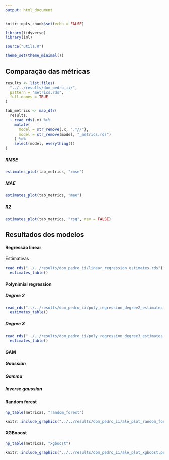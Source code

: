 ```yaml
---
output: html_document
---
```


```r
knitr::opts_chunk$set(echo = FALSE)

library(tidyverse)
library(iml)

source("utils.R")

theme_set(theme_minimal())
```

## Comparação das métricas

```r
results <- list.files(
  "../../results/dom_pedro_ii/", 
  pattern = "metrics.rds",
  full.names = TRUE
)

tab_metrics <- map_dfr(
  results,
  ~ read_rds(.x) %>% 
    mutate(
      model = str_remove(.x, ".*//"),
      model = str_remove(model, "_metrics.rds")
    ) %>% 
    select(model, everything())
)
```

##### RMSE

```r
estimates_plot(tab_metrics, "rmse")
```

##### MAE

```r
estimates_plot(tab_metrics, "mae")
```


##### R2

```r
estimates_plot(tab_metrics, "rsq", rev = FALSE)
```

## Resultados dos modelos

#### Regressão linear

Estimativas

```r
read_rds("../../results/dom_pedro_ii/linear_regression_estimates.rds") %>% 
  estimates_table()
```

#### Polynimial regression

##### Degree 2

```r
read_rds("../../results/dom_pedro_ii/poly_regression_degree2_estimates.rds") %>%
  estimates_table()
```

##### Degree 3

```r
read_rds("../../results/dom_pedro_ii/poly_regression_degree3_estimates.rds") %>%
  estimates_table()
```

#### GAM

##### Gaussian

##### Gamma

##### Inverse gaussian

#### Random forest

```r
hp_table(metricas, "random_forest")
```

```r
knitr::include_graphics("../../results/dom_pedro_ii/ale_plot_random_forest.png")
```

#### XGBooost

```r
hp_table(metricas, "xgboost")
```


```r
knitr::include_graphics("../../results/dom_pedro_ii/ale_plot_xgboost.png")
```

